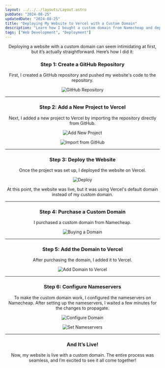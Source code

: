```yaml
---
layout: ../../../layouts/Layout.astro
pubDate: "2024-08-25"
updatedDate: "2024-08-25"
title: "Deploying My Website to Vercel with a Custom Domain"
description: "Learn how I bought a custom domain from Namecheap and deployed my website to Vercel."
tags: ["Web Development", "Deployment"]
---
```



<Header {...frontmatter} />

Deploying a website with a custom domain can seem intimidating at first, but it’s actually straightforward. Here’s how I did it:

### Step 1: Create a GitHub Repository
First, I created a GitHub repository and pushed my website's code to the repository.

![GitHub Repository](./repo.png)

---

### Step 2: Add a New Project to Vercel
Next, I added a new project to Vercel by importing the repository directly from GitHub. 

![Add New Project](./add-new.png)

![Import from GitHub](./import.png)

---

### Step 3: Deploy the Website
Once the project was set up, I deployed the website on Vercel. 

![Deploy](./deploy.png)

At this point, the website was live, but it was using Vercel's default domain instead of my custom domain.

---

### Step 4: Purchase a Custom Domain
I purchased a custom domain from Namecheap. 

![Buying a Domain](./buy-domain.png)

---

### Step 5: Add the Domain to Vercel
After purchasing the domain, I added it to Vercel.

![Add Domain to Vercel](./add-domain.png)

---

### Step 6: Configure Nameservers
To make the custom domain work, I configured the nameservers on Namecheap. After setting up the nameservers, I waited a few minutes for the changes to propagate.

![Configure Domain](./config-domain.png)

![Set Nameservers](./config-nameservers.png)

---

### And It’s Live!
Now, my website is live with a custom domain. The entire process was seamless, and I’m excited to see it all come together!
